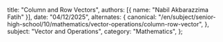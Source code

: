   title: "Column and Row Vectors",
  authors: [{ name: "Nabil Akbarazzima Fatih" }],
  date: "04/12/2025",
  alternates: {
    canonical:
      "/en/subject/senior-high-school/10/mathematics/vector-operations/column-row-vector",
  },
  subject: "Vector and Operations",
  category: "Mathematics",
};
